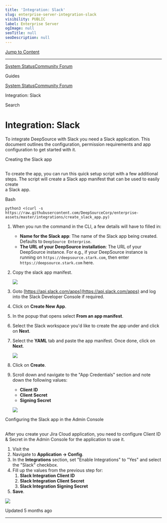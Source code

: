 ```yaml
---
title: 'Integration: Slack'
slug: enterprise-server-integration-slack
visibility: PUBLIC
label: Enterprise Server
ogImage: null
seoTitle: null
seoDescription: null
---
```

[Jump to Content](#content)

* * *

[System Status](https://deepsourcestatus.com/)[Community Forum](https://discuss.deepsource.com/)

Guides

[System Status](https://deepsourcestatus.com/)[Community Forum](https://discuss.deepsource.com/)

Integration: Slack

Search

Integration: Slack
==================

To integrate DeepSource with Slack you need a Slack application. This document outlines the configuration, permission requirements and app configuration to get started with it.

Creating the Slack app

[](#creating-the-slack-app)
-----------------------------------------------------

To create the app, you can run this quick setup script with a few additional steps. The script will create a Slack app manifest that can be used to easily create  
a Slack app.

Bash

`python3 <(curl -s https://raw.githubusercontent.com/DeepSourceCorp/enterprise-assets/master/integrations/create_slack_app.py)`

1.  When you run the command in the CLI, a few details will have to filled in:
    
    *   **Name for the Slack app**: The name of the Slack app being created. Defaults to `DeepSource Enterprise`.
    *   **The URL of your DeepSource installation**: The URL of your DeepSource instance. For e.g., if your DeepSource instance is running on `https://deepsource.stark.com`, then enter `https://deepsource.stark.com` here.
2.  Copy the slack app manifest.
    
    ![](https://files.readme.io/1350fad-small-create-slack-app.png)
    
3.  Goto [https://api.slack.com/apps](https://api.slack.com/apps) and log into the Slack Developer Console if required.
    
4.  Click on **Create New App**.
    
5.  In the popup that opens select **From an app manifest**.
    
6.  Select the Slack workspace you'd like to create the app under and click on **Next**.
    
7.  Select the **YAML** tab and paste the app manifest. Once done, click on **Next**.
    
    ![](https://files.readme.io/f33ca18-small-slack-app-manifest-input.png)
    
8.  Click on **Create**.
    
9.  Scroll down and navigate to the "App Credentials" section and note down the following values:
    
    *   **Client ID**
    *   **Client Secret**
    *   **Signing Secret**
    
    ![](https://files.readme.io/dc64166-small-slack-app-credentials.png)
    

Configuring the Slack app in the Admin Console

[](#configuring-the-slack-app-in-the-admin-console)
-----------------------------------------------------------------------------------------------------

After you create your Jira Cloud application, you need to configure Client ID & Secret in the Admin Console for the application to use it.

1.  Visit the
2.  Navigate to **Application -> Config**.
3.  In the **Integrations** section, set "Enable Integrations" to "Yes" and select the "Slack" checkbox.
4.  Fill up the values from the previous step for:
    1.  **Slack Integration Client ID**
    2.  **Slack Integration Client Secret**
    3.  **Slack Integration Signing Secret**
5.  **Save**.

![](https://files.readme.io/5c9dfca-small-slack-admin-console.png)

Updated 5 months ago

* * *
